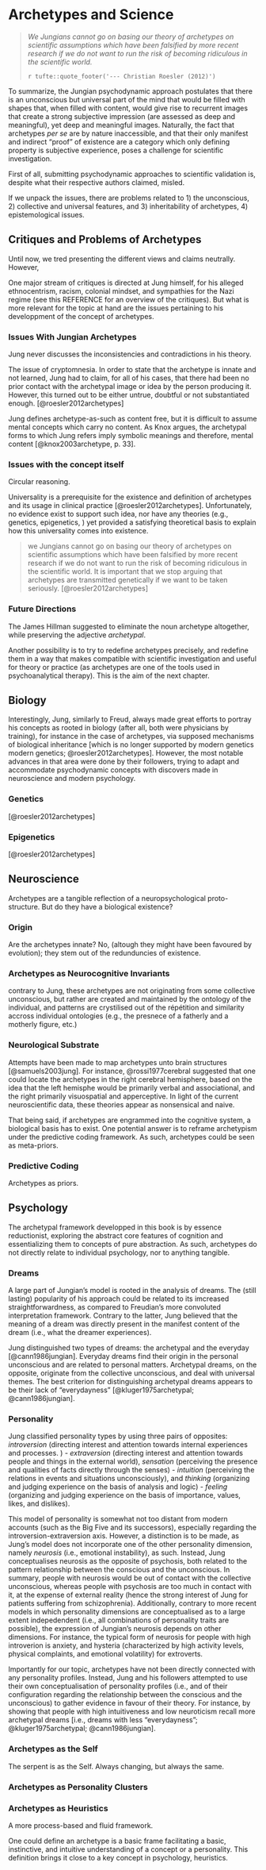 # Archetypes and Science

> _We Jungians cannot go on basing our theory of archetypes on scientific assumptions which have been falsified by more recent research if we do not want to run the risk of becoming ridiculous in the scientific world._
>
> `r tufte::quote_footer('--- Christian Roesler (2012)')`

To summarize, the Jungian psychodynamic approach postulates that there is an unconscious but universal part of the mind that would be filled with shapes that, when filled with content, would give rise to recurrent images that create a strong subjective impression (are assessed as deep and meaningful), yet deep and meaningful images. Naturally, the fact that archetypes *per se* are by nature inaccessible, and that their only manifest and indirect "proof" of existence are a category which only defining property is subjective experience, poses a challenge for scientific investigation. 

First of all, submitting psychodynamic approaches to scientific validation is, despite what their respective authors claimed, misled. 

<!-- Jung did throughout most of his life was to make psychological interpretations of texts, dreams and fantasies. His practical approach to psychology was hermeneutical. -->

<!-- The German philosopher Habermas (1968) pointed out the same for Freud’s psychoanalysis and called it the ‘szientistische Selbstmißverstandnis’ ¨ (self-misunderstanding as a science) of psychoanalysis -->

If we unpack the issues, there are problems related to 1) the unconscious, 2) collective and universal features, and 3) inheritability of archetypes, 4) epistemological issues.



## Critiques and Problems of Archetypes

<!-- See [Roesler 2012](https://cgjung.de/wp-content/uploads/2019/02/Archetypes.pdf): Are archetypes transmitted more by culture than biology? Questions arising from conceptualizations of the archetype. -->

Until now, we tred presenting the different views and claims neutrally. However, 
<!-- the reader should keep in mind that many of the assertions have not been scientifically validated. -->

One major stream of critiques is directed at Jung himself, for his alleged ethnocentrism, racism, colonial mindset, and sympathies for the Nazi regime (see this REFERENCE for an overview of the critiques). But what is more relevant for the topic at hand are the issues pertaining to his developpment of the concept of archetypes.


### Issues With Jungian Archetypes

Jung never discusses the inconsistencies and contradictions in his theory.


<!-- https://www.singingtotheplants.com/2009/09/collective-unconscious/ -->

<!-- Describe the excellent work by @lequellec2013jung. -->

<!-- https://www.hgi.org.uk/resources/delve-our-extensive-library/interviews/mysterious-jung-his-cult-lies-he-told-and-occult -->


The issue of cryptomnesia. In order to state that the archetype is innate and not learned, Jung had to claim, for all of his cases, that there had been no prior contact with the archetypal image or idea by the person producing it. However, this turned out to be either untrue, doubtful or not substantiated enough. [@roesler2012archetypes]


Jung defines archetype-as-such as content free, but it is difficult to assume mental concepts which carry no content. As Knox argues, the archetypal forms to which Jung refers imply symbolic meanings and therefore, mental content [@knox2003archetype, p. 33].

<!-- Interestingly, while the archetypal images are (understandably) the main focus and interest of subsequent authors, it is important to note that Jung himself warned against such simplification. Such *"definite mythological images of motifs [...] are nothing more than conscious representations; it would be absurd to assume that such variable representations could be inherited"*. Again, the true archetypes for Jung were their deeper, instinctual, fluid sources – *"the 'archaic remnants', which I call 'archetypes' or 'primordial images'"* [@jung1964approaching]. -->

<!-- https://cgjung.de/wp-content/uploads/2019/02/Archetypes.pdf -->


### Issues with the concept itself

Circular reasoning.

Universality is a prerequisite for the existence and definition of archetypes and its usage in clinical practice [@roesler2012archetypes]. Unfortunately, no evidence exist to support such idea, nor have any theories (e.g., genetics, epigenetics, ) yet provided a satisfying theoretical basis to explain how this universality comes into existence.

> we Jungians cannot go on basing our theory of archetypes on scientific assumptions which have been falsified by more recent research if we do not want to run the risk of becoming ridiculous in the scientific world. It is important that we stop arguing that archetypes are transmitted genetically if we want to be taken seriously. [@roesler2012archetypes]


### Future Directions

The James Hillman suggested to eliminate the noun archetype altogether, while preserving the adjective *archetypal*.

Another possibility is to try to redefine archetypes precisely, and redefine them in a way that makes compatible with scientific investigation and useful for theory or practice (as archetypes are one of the tools used in psychoanalytical therapy). This is the aim of the next chapter.



## Biology


Interestingly, Jung, similarly to Freud, always made great efforts to portray his concepts as rooted in biology (after all, both were physicians by training), for instance in the case of archetypes, via supposed mechanisms of biological inheritance [which is no longer supported by modern genetics modern genetics; @roesler2012archetypes]. However, the most notable advances in that area were done by their followers, trying to adapt and accommodate psychodynamic concepts with discovers made in neuroscience and modern psychology.


### Genetics

[@roesler2012archetypes]

### Epigenetics

[@roesler2012archetypes]

## Neuroscience

Archetypes are a tangible reflection of a neuropsychological proto-structure. But do they have a biological existence?

### Origin

Are the archetypes innate? No, (altough they might have been favoured by evolution); they stem out of the redunduncies of existence.

### Archetypes as Neurocognitive Invariants

contrary to Jung, these archetypes are not originating from some collective unconscious, but rather are created and maintained by the ontology of the individual, and patterns are crystilised out of the répétition and similarity accross individual ontologies (e.g., the presnece of a fatherly and a motherly figure, etc.)



### Neurological Substrate

Attempts have been made to map archetypes unto brain structures [@samuels2003jung]. For instance, @rossi1977cerebral suggested that one could locate the archetypes in the right cerebral hemisphere, based on the idea that the left hemisphe would be primarily verbal and associational, and the right primarily visuospatial and apperceptive. In light of the current neuroscientific data, these theories appear as nonsensical and naive.

That being said, if archetypes are engrammed into the cognitive system, a biological basis has to exist. One potential answer is to reframe archetypism under the predictive coding framework. As such, archetypes could be seen as meta-priors.


### Predictive Coding

Archetypes as priors.

## Psychology

The archetypal framework developped in this book is by essence reductionist, exploring the abstract core features of cognition and essentializing them to concepts of pure abstraction. As such, archetypes do not directly relate to individual psychology, nor to anything tangible.

### Dreams

A large part of Jungian's model is rooted in the analysis of dreams. The (still lasting) popularity of his approach could be related to its imcreased straightforwardness, as compared to Freudian's more convoluted interpretation framework. Contrary to the latter, Jung believed that the meaning of a dream was directly present in the manifest content of the dream (i.e., what the dreamer experiences). 


Jung distinguished two types of dreams: the archetypal and the everyday [@cann1986jungian]. Everyday dreams find their origin in the personal unconscious and are related to personal matters. Archetypal dreams, on the opposite, originate from the collective unconscious, and deal with universal themes. The best criterion for distinguishing archetypal dreams appears to be their lack of "everydayness" [@kluger1975archetypal; @cann1986jungian].


### Personality

Jung classified personality types by using three pairs of opposites: *introversion* (directing interest and attention towards internal experiences and processes. ) - *extraversion* (directing interest and attention towards people and things in the external world), *sensation* (perceiving the presence and qualities of facts directly through the senses) - *intuition* (perceiving the relations in events and situations unconsciously), and *thinking* (organizing and judging experience on the basis of analysis and logic) - *feeling* (organizing and judging experience on the basis of importance, values, likes, and dislikes). 

This model of personality is somewhat not too distant from modern accounts (such as the Big Five and its successors), especially regarding the introversion-extraversion axis. However, a distinction is to be made, as Jung's model does not incorporate one of the other personality dimension, namely *neurosis* (i.e., emotional instability), as such. Instead, Jung conceptualises neurosis as the opposite of psychosis, both related to the pattern relationship between the conscious and the unconscious. In summary, people with neurosis would be out of contact with the collective unconscious, whereas people with psychosis are too much in contact with it, at the expense of external reality (hence the strong interest of Jung for patients suffering from schizophrenia). Additionally, contrary to more recent models in which personality dimensions are conceptualised as to a large extent indepedendent (i.e., all combinations of personality traits are possible), the expression of Jungian's neurosis depends on other dimensions. For instance, the typical form of neurosis for people with high introverion is anxiety, and hysteria (characterized by high activity levels, physical complaints, and emotional volatility) for extroverts.

Importantly for our topic, archetypes have not been directly connected with any personality profiles. Instead, Jung and his followers attempted to use their own conceptualisation of personality profiles (i.e., and of their configuration regarding the relationship between the conscious and the unconscious) to gather evidence in favour of their theory. For instance, by showing that people with high intuitiveness and low neuroticism recall more archetypal dreams [i.e., dreams with less "everydayness"; @kluger1975archetypal; @cann1986jungian].



### Archetypes as the Self

The serpent is as the Self. Always changing, but always the same.



### Archetypes as Personality Clusters


### Archetypes as Heuristics

A more process-based and fluid framework.

One could define an archetype is a basic frame facilitating a basic, instinctive, and intuitive understanding of a concept or a personality. This definition brings it close to a key concept in psychology, heuristics.



